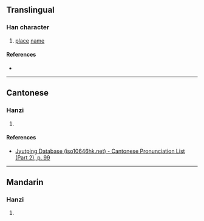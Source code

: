 {{character info}}
==Translingual==

===Han character===
{{Han char|rn=46|rad=山|as=05|sn=8|four=|canj=UHEY|ids=⿰山冬}}

# [[place]] [[name]]

====References====
* {{Han ref|kx=0310.071|hdz=10768.100|uh=5CC2|ud=23746}}

----

==Cantonese==

===Hanzi===
{{yue-hanzi|jyut=[[tung4]]|y=tung4}}

# {{rfdef|yue|sort=山05}}

====References====
* [http://www.iso10646hk.net/jp/document/download.jsp Jyutping Database (iso10646hk.net) - Cantonese Pronunciation List (Part 2), p. 99]

----

==Mandarin==

===Hanzi===
{{cmn-hanzi|pin=[[tóng]] ([[tong2]])|wg=t'ung<sup>2</sup>}}

# {{rfdef|cmn|sort=山05}}